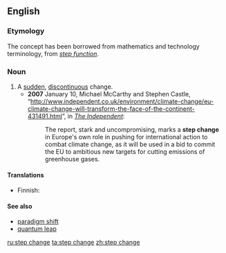 ==English==

===Etymology===
The concept has been borrowed from mathematics and technology terminology, from ''[[step function]]''.

===Noun===
{{en-noun|head=[[step]] [[change]]}}

# A [[sudden]], [[discontinuous]] change.
#* '''2007''' January 10, Michael McCarthy and Stephen Castle, “[http://www.independent.co.uk/environment/climate-change/eu-climate-change-will-transform-the-face-of-the-continent-431491.html http://www.independent.co.uk/environment/climate-change/eu-climate-change-will-transform-the-face-of-the-continent-431491.html]”, in ''[[w:The Independent|The Independent]]'':
#*: The report, stark and uncompromising, marks a '''step change''' in Europe's own role in pushing for international action to combat climate change, as it will be used in a bid to commit the EU to ambitious new targets for cutting emissions of greenhouse gases.

====Translations====
{{trans-top|A sudden, discontinuous change}}
* Finnish: {{t|fi|askelmuutos}}
{{trans-mid}}
{{trans-bottom}}

====See also====
* [[paradigm shift]]
* [[quantum leap]]

[[ru:step change]]
[[ta:step change]]
[[zh:step change]]